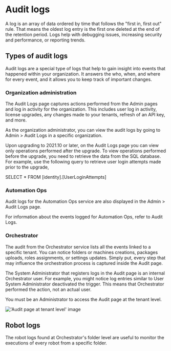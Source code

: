 ﻿# Audit logs

A log is an array of data ordered by time that follows the "first in, first out" rule. That means the oldest log entry is the first one deleted at the end of the retention period. Logs help with debugging issues, increasing security and performance, or reporting trends.

## Types of audit logs

Audit logs are a special type of logs that help to gain insight into events that happened within your organization. It answers the who, when, and where for every event, and it allows you to keep track of important changes.


### Organization administration

The Audit Logs page captures actions performed from the Admin pages and log in activity for the organization. This includes user log in activity, license upgrades, any changes made to your tenants, refresh of an API key, and more.

As the organization administrator, you can view the audit logs by going to Admin > Audit Logs in a specific organization.

Upon upgrading to 2021.10 or later, on the Audit Logs page you can view only operations performed after the upgrade. To view operations performed before the upgrade, you need to retrieve the data from the SQL database. For example, use the following query to retrieve user login attempts made prior to the upgrade,

SELECT * FROM [identity].[UserLoginAttempts]


### Automation Ops

Audit logs for the Automation Ops service are also displayed in the Admin > Audit Logs page.

For information about the events logged for Automation Ops, refer to Audit Logs.


### Orchestrator

The audit from the Orchestrator service lists all the events linked to a specific tenant. You can notice folders or machines creations, packages uploads, roles assignments, or settings updates. Simply put, every step that may influence the orchestration process is captured inside the Audit page.

The System Administrator that registers logs in the Audit page is an internal Orchestrator user. For example, you might notice log entries similar to User System Administrator deactivated the trigger. This means that Orchestrator performed the action, not an actual user.

You must be an Administrator to access the Audit page at the tenant level.

!['Audit page at tenant level' image](/images/ff9a856-or-audit-logs=GUID-E5AF35FB-833B-4084-A054-B3691FBA493B=1=en=Default.png)


## Robot logs

The robot logs found at Orchestrator's folder level are useful to monitor the executions of every robot from a specific folder.

